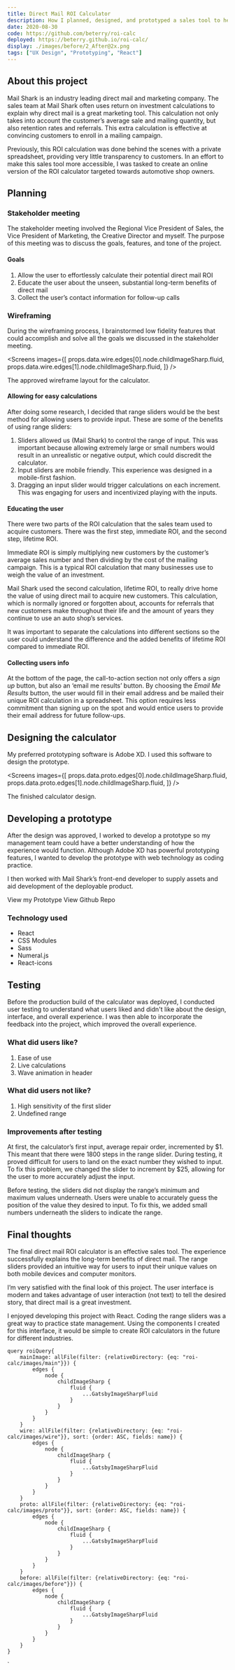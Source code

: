 ```yaml
---
title: Direct Mail ROI Calculator
description: How I planned, designed, and prototyped a sales tool to help customer's discover the hidden benefits of direct mail.
date: 2020-08-30
code: https://github.com/beterry/roi-calc
deployed: https://beterry.github.io/roi-calc/
display: ./images/before/2_After@2x.png
tags: ["UX Design", "Prototyping", "React"]
---
```



## About this project

Mail Shark is an industry leading direct mail and marketing company. The sales team at Mail Shark often uses return on investment calculations to explain why direct mail is a great marketing tool. This calculation not only takes into account the customer’s average sale and mailing quantity, but also retention rates and referrals. This extra calculation is effective at convincing customers to enroll in a mailing campaign.

Previously, this ROI calculation was done behind the scenes with a private spreadsheet, providing very little transparency to customers. In an effort to make this sales tool more accessible, I was tasked to create an online version of the ROI calculator targeted towards automotive shop owners.

## Planning

### Stakeholder meeting

The stakeholder meeting involved the Regional Vice President of Sales, the Vice President of Marketing, the Creative Director and myself. The purpose of this meeting was to discuss the goals, features, and tone of the project.

#### Goals

1. Allow the user to effortlessly calculate their potential direct mail ROI
2. Educate the user about the unseen, substantial long-term benefits of direct mail
3. Collect the user’s contact information for follow-up calls

### Wireframing

During the wireframing process, I brainstormed low fidelity features that could accomplish and solve all the goals we discussed in the stakeholder meeting.

<Screens
    images={[
        props.data.wire.edges[0].node.childImageSharp.fluid,
        props.data.wire.edges[1].node.childImageSharp.fluid,
    ]}
/>
<p class="caption">The approved wireframe layout for the calculator.</p>

#### Allowing for easy calculations

After doing some research, I decided that range sliders would be the best method for allowing users to provide input. These are some of the benefits of using range sliders:

1. Sliders allowed us (Mail Shark) to control the range of input. This was important because allowing extremely large or small numbers would result in an unrealistic or negative output, which could discredit the calculator. 
2. Input sliders are mobile friendly. This experience was designed in a mobile-first fashion.
3. Dragging an input slider would trigger calculations on each increment. This was engaging for users and incentivized playing with the inputs.

#### Educating the user

There were two parts of the ROI calculation that the sales team used to acquire customers. There was the first step, immediate ROI, and the second step, lifetime ROI.

Immediate ROI is simply multiplying new customers by the customer’s average sales number and then dividing by the cost of the mailing campaign. This is a typical ROI calculation that many businesses use to weigh the value of an investment. 

Mail Shark used the second calculation, lifetime ROI, to really drive home the value of using direct mail to acquire new customers. This calculation, which is normally ignored or forgotten about, accounts for referrals that new customers make throughout their life and the amount of years they continue to use an auto shop’s services.

It was important to separate the calculations into different sections so the user could understand the difference and the added benefits of lifetime ROI compared to immediate ROI.

#### Collecting users info

At the bottom of the page, the call-to-action section not only offers a *sign up* button, but also an ‘email me results’ button. By choosing the *Email Me Results* button, the user would fill in their email address and be mailed their unique ROI calculation in a spreadsheet. This option requires less commitment than signing up on the spot and would entice users to provide their email address for future follow-ups.

## Designing the calculator

My preferred prototyping software is Adobe XD. I used this software to design the prototype.

<Screens
    images={[
        props.data.proto.edges[0].node.childImageSharp.fluid,
        props.data.proto.edges[1].node.childImageSharp.fluid,
    ]}
/>
<p class="caption">The finished calculator design.</p>

## Developing a prototype

After the design was approved, I worked to develop a prototype so my management team could have a better understanding of how the experience would function. Although Adobe XD has powerful prototyping features, I wanted to develop the prototype with web technology as coding practice.

I then worked with Mail Shark’s front-end developer to supply assets and aid development of the deployable product. 

<LinkOutButton url="https://beterry.github.io/roi-calc/">View my Prototype</LinkOutButton>
<LinkOutButton url="https://github.com/beterry/roi-calc">View Github Repo</LinkOutButton>

### Technology used

- React
- CSS Modules
- Sass
- Numeral.js
- React-icons

## Testing

Before the production build of the calculator was deployed, I conducted user testing to understand what users liked and didn't like about the design, interface, and overall experience. I was then able to incorporate the feedback into the project, which improved the overall experience.

### What did users like?

1. Ease of use
2. Live calculations
3. Wave animation in header

### What did users not like?

1. High sensitivity of the first slider
2. Undefined range

### Improvements after testing

At first, the calculator’s first input, average repair order, incremented by $1. This meant that there were 1800 steps in the range slider. During testing, it proved difficult for users to land on the exact number they wished to input. To fix this problem, we changed the slider to increment by $25, allowing for the user to more accurately adjust the input.

Before testing, the sliders did not display the range’s minimum and maximum values underneath. Users were unable to accurately guess the position of the value they desired to input. To fix this, we added small numbers underneath the sliders to indicate the range. 

## Final thoughts

The final direct mail ROI calculator is an effective sales tool. The experience successfully explains the long-term benefits of direct mail. The range sliders provided an intuitive way for users to input their unique values on both mobile devices and computer monitors.

I’m very satisfied with the final look of this project. The user interface is modern and takes advantage of user interaction (not text) to tell the desired story, that direct mail is a great investment.

I enjoyed developing this project with React. Coding the range sliders was a great way to practice state management. Using the components I created for this interface, it would be simple to create ROI calculators in the future for different industries.

    query roiQuery{
        mainImage: allFile(filter: {relativeDirectory: {eq: "roi-calc/images/main"}}) {
            edges {
                node {
                    childImageSharp {
                        fluid {
                            ...GatsbyImageSharpFluid
                        }
                    }
                }
            }
        }
        wire: allFile(filter: {relativeDirectory: {eq: "roi-calc/images/wire"}}, sort: {order: ASC, fields: name}) {
            edges {
                node {
                    childImageSharp {
                        fluid {
                            ...GatsbyImageSharpFluid
                        }
                    }
                }
            }
        }
        proto: allFile(filter: {relativeDirectory: {eq: "roi-calc/images/proto"}}, sort: {order: ASC, fields: name}) {
            edges {
                node {
                    childImageSharp {
                        fluid {
                            ...GatsbyImageSharpFluid
                        }
                    }
                }
            }
        }
        before: allFile(filter: {relativeDirectory: {eq: "roi-calc/images/before"}}) {
            edges {
                node {
                    childImageSharp {
                        fluid {
                            ...GatsbyImageSharpFluid
                        }
                    }
                }
            }
        }
    }
`
